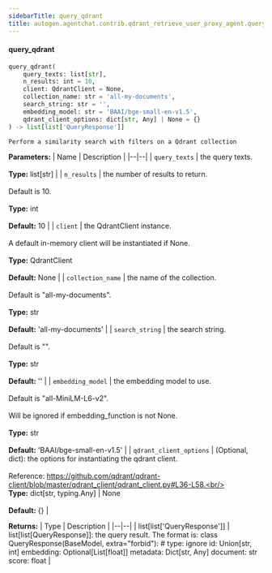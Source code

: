 ```yaml
---
sidebarTitle: query_qdrant
title: autogen.agentchat.contrib.qdrant_retrieve_user_proxy_agent.query_qdrant
---
```


<code class="doc-symbol doc-symbol-heading doc-symbol-function"></code>
#### query_qdrant

```python
query_qdrant(
    query_texts: list[str],
    n_results: int = 10,
    client: QdrantClient = None,
    collection_name: str = 'all-my-documents',
    search_string: str = '',
    embedding_model: str = 'BAAI/bge-small-en-v1.5',
    qdrant_client_options: dict[str, Any] | None = {}
) -> list[list['QueryResponse']]
```

    Perform a similarity search with filters on a Qdrant collection

<b>Parameters:</b>
| Name | Description |
|--|--|
| `query_texts` | the query texts.<br/><br/>**Type:** list[str] |
| `n_results` | the number of results to return.<br/><br/>Default is 10.<br/><br/>**Type:** int<br/><br/>**Default:** 10 |
| `client` | the QdrantClient instance.<br/><br/>A default in-memory client will be instantiated if None.<br/><br/>**Type:** QdrantClient<br/><br/>**Default:** None |
| `collection_name` | the name of the collection.<br/><br/>Default is "all-my-documents".<br/><br/>**Type:** str<br/><br/>**Default:** 'all-my-documents' |
| `search_string` | the search string.<br/><br/>Default is "".<br/><br/>**Type:** str<br/><br/>**Default:** '' |
| `embedding_model` | the embedding model to use.<br/><br/>Default is "all-MiniLM-L6-v2".<br/><br/>Will be ignored if embedding_function is not None.<br/><br/>**Type:** str<br/><br/>**Default:** 'BAAI/bge-small-en-v1.5' |
| `qdrant_client_options` | (Optional, dict): the options for instantiating the qdrant client.<br/><br/>Reference: https://github.com/qdrant/qdrant-client/blob/master/qdrant_client/qdrant_client.py#L36-L58.<br/><br/>**Type:** dict[str, typing.Any] \| None<br/><br/>**Default:** \{} |

<b>Returns:</b>
| Type | Description |
|--|--|
| list[list['QueryResponse']] | list[list[QueryResponse]]: the query result. The format is: class QueryResponse(BaseModel, extra="forbid"): # type: ignore id: Union[str, int] embedding: Optional[List[float]] metadata: Dict[str, Any] document: str score: float |

<br />